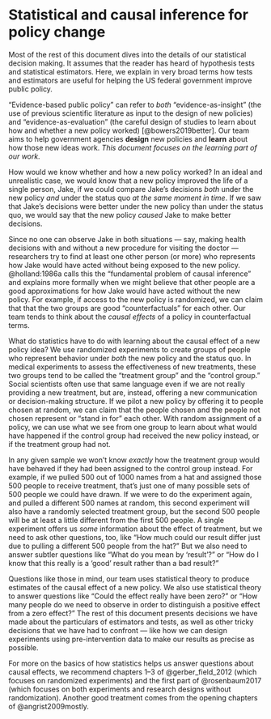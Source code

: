 # Statistical and causal inference for policy change

Most of the rest of this document dives into the details of our statistical decision making. It assumes that the reader has heard of hypothesis tests and
statistical estimators. Here, we explain in very broad terms how tests
and estimators are useful for helping the US federal government improve public policy.

"Evidence-based public policy" can refer to *both* "evidence-as-insight" (the use of previous scientific literature as input to the design of new policies) and "evidence-as-evaluation" (the careful design of studies to learn about how and whether a new policy worked) [@bowers2019better]. Our team aims to help government agencies **design** new policies and **learn** about how those new ideas work. *This document focuses on the learning part of our work.*

How would we know whether and how a new policy worked? In an ideal and
unrealistic case, we would know that a new policy improved the life of a single
person, Jake, if we could compare Jake's decisions *both* under the new policy
*and* under the status quo *at the same moment in time*. If we saw that Jake's
decisions were better under the new policy than under the status quo, we would
say that the new policy *caused* Jake to make better decisions.

Since no one can observe Jake in both situations --- say, making health decisions with and without a new procedure for visiting the doctor --- researchers try to find at least one other person (or more) who represents how Jake would have acted without being exposed to the new policy. @holland:1986a calls this the "fundamental problem of causal inference" and explains more formally when we might believe that other people are a good approximations for how Jake would have acted without the new policy. For example, if access to the new policy is randomized, we can claim that that the two groups are good "counterfactuals" for each other. Our team tends to think about the *causal effects* of a policy in counterfactual terms.

What do statistics have to do with learning about the causal effect of a new
policy idea?  We use randomized experiments to create groups of people who
represent behavior under *both* the new policy and the status quo. In
medical experiments to assess the effectiveness of new treatments, these two
groups tend to be called the "treatment group" and the "control group." Social scientists often use that same language even if we are not really providing a new treatment, but are, instead, offering a new communication or decision-making structure. If we pilot a new policy by offering it to people chosen at random, we can claim that the people chosen and the people not chosen represent or "stand in for" each other. With random assignment of a policy, we can use what we see from one group to learn about what would have happened if the control group had received the new policy instead, or if the treatment group had not.

In any given sample we won't know *exactly* how the treatment group would have behaved if they had been assigned to the control group instead. For example, if we pulled 500 out of 1000 names from a hat and assigned those 500 people to receive treatment, that's just one of many possible sets of 500 people we could have drawn. If we were to do the experiment again, and pulled a different 500 names at random, this second experiment will also have a randomly selected treatment group, but the second 500 people will be at least a little different from the first 500 people. A single experiment offers us *some* information about the effect of treatment, but we need to ask other questions, too, like "How much could our result differ just due to pulling a different 500 people from the hat?" But we also need to answer subtler questions like "What do you mean by 'result'?" or "How do I know that this really is a 'good' result rather than a bad result?"

Questions like those in mind, our team uses statistical theory to produce estimates of the causal effect of a new policy. We also use statistical theory to answer questions like "Could the effect really have been zero?" or "How many people do we need to observe in order to distinguish a positive effect from a zero effect?" The rest of this document presents decisions we have made about the particulars of estimators and tests, as well as other tricky decisions that we have had to confront --- like how we can design experiments using pre-intervention data to make our results as precise as possible. 

For more on the basics of how statistics helps us answer questions about causal
effects, we recommend chapters 1--3 of @gerber_field_2012 (which focuses on
randomized experiments) and the first part of @rosenbaum2017 (which focuses on
both experiments and research designs without randomization). Another good treatment comes from the opening chapters of @angrist2009mostly.




